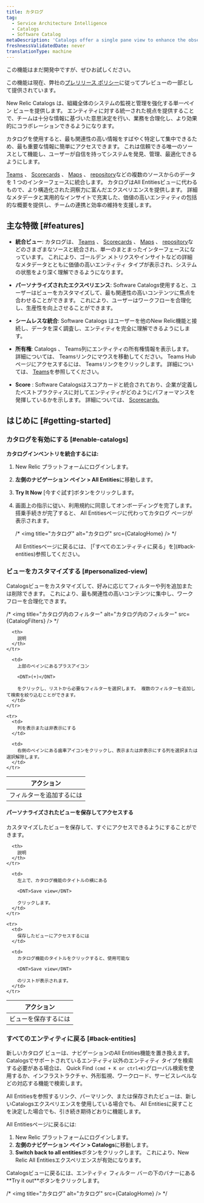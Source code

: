 ```yaml
---
title: カタログ
tag:
  - Service Architecture Intelligence
  - Catalogs
  - Software Catalog
metaDescription: 'Catalogs offer a single pane view to enhance the observability and management of software systems in your organization. The unified view of system entities facilitates well-informed decision-making, streamlined operations, and improved collaboration across teams.'
freshnessValidatedDate: never
translationType: machine
---
```


<Callout title="プレビュー">
  この機能はまだ開発中ですが、ぜひお試しください。

  この機能は現在、弊社の[プレリリース ポリシー](/docs/licenses/license-information/referenced-policies/new-relic-pre-release-policy/)に従ってプレビューの一部として提供されています。
</Callout>

New Relic Catalogs は、組織全体のシステムの監視と管理を強化する単一ペイン ビューを提供します。 エンティティに対する統一された視点を提供することで、チームは十分な情報に基づいた意思決定を行い、業務を合理化し、より効果的にコラボレーションできるようになります。

カタログを使用すると、最も関連性の高い情報をすばやく特定して集中できるため、最も重要な情報に簡単にアクセスできます。 これは信頼できる唯一のソースとして機能し、ユーザーが自信を持ってシステムを発見、管理、最適化できるようにします。

<DNT>[Teams](/docs/service-architecture-intelligence/teams/teams)</DNT> 、 <DNT>[Scorecards](/docs/service-architecture-intelligence/scorecards/getting-started)</DNT> 、 <DNT>[Maps](/docs/service-architecture-intelligence/maps/advanced-maps/)</DNT> 、 <DNT>[repository](/docs/codestream/observability/repo-association/)</DNT>などの複数のソースからのデータを 1 つのインターフェースに統合します。 カタログは<DNT>All Entities</DNT>ビューに代わるもので、より構造化された洞察力に富んだエクスペリエンスを提供します。 詳細なメタデータと実用的なインサイトで充実した、価値の高いエンティティの包括的な概要を提供し、チームの連携と効率の維持を支援します。

## 主な特徴 [#features]

* **統合ビュー**: カタログは、 <DNT>[Teams](/docs/service-architecture-intelligence/teams/teams)</DNT> 、 <DNT>[Scorecards](/docs/service-architecture-intelligence/scorecards/getting-started)</DNT> 、 <DNT>[Maps](/docs/service-architecture-intelligence/maps/advanced-maps/)</DNT> 、 <DNT>[repository](/docs/codestream/observability/repo-association/)</DNT>などのさまざまなソースと統合され、単一のまとまったインターフェースになっています。 これにより、ゴールデン メトリクスやインサイトなどの詳細なメタデータとともに価値の高いエンティティ タイプが表示され、システムの状態をより深く理解できるようになります。

* **パーソナライズされたエクスペリエンス**: <DNT>Software Catalogs</DNT>使用すると、ユーザーはビューをカスタマイズして、最も関連性の高いコンテンツに焦点を合わせることができます。 これにより、ユーザーはワークフローを合理化し、生産性を向上させることができます。

* **シームレスな統合**: <DNT>Software Catalogs</DNT> はユーザーを他のNew Relic機能と接続し、データを深く調査し、エンティティを完全に理解できるようにします。

* **所有権**: <DNT>Catalogs</DNT> 、 <DNT>Teams</DNT>列にエンティティの所有権情報を表示します。 詳細については、 <DNT>Teams</DNT>リンクにマウスを移動してください。 <DNT>Teams Hub</DNT>ページにアクセスするには、 <DNT>Teams</DNT>リンクをクリックします。 詳細については、 <DNT>[Teams](/docs/service-architecture-intelligence/teams/teams)</DNT>を参照してください。

* **<DNT>Score</DNT>** : <DNT>Software Catalogs</DNT>はスコアカードと統合されており、企業が定義したベストプラクティスに対してエンティティがどのようにパフォーマンスを発揮しているかを示します。 詳細については、 <DNT>[Scorecards.](/docs/service-architecture-intelligence/scorecards/getting-started)</DNT>

## はじめに [#getting-started]

### カタログを有効にする [#enable-catalogs]

**カタログインベントリを統合するには:**

1. New Relic プラットフォームにログインします。

2. **左側のナビゲーション ペイン &gt; All Entities**に移動します。

3. **Try It Now** \[今すぐ試す]ボタンをクリックします。

4. 画面上の指示に従い、利用規約に同意してオンボーディングを完了します。 搭乗手続きが完了すると、 <DNT>All Entities</DNT>ページに代わってカタログ ページが表示されます。

   /\* &lt;img title=&quot;カタログ&quot; alt=&quot;カタログ&quot; src=\{CatalogHome} /&gt; \*/

   <Callout variant="tip" title="チップ">
     <DNT>All Entities</DNT>ページに戻るには、 [「すべてのエンティティに戻る」を](#back-entities)参照してください。
   </Callout>

### ビューをカスタマイズする [#personalized-view]

<DNT>Catalogs</DNT>ビューをカスタマイズして、好みに応じてフィルターや列を追加または削除できます。 これにより、最も関連性の高いコンテンツに集中し、ワークフローを合理化できます。

/\* &lt;img title=&quot;カタログ内のフィルター&quot; alt=&quot;カタログ内のフィルター&quot; src=\{CatalogFilters} /&gt; \*/

<table>
  <thead>
    <tr>
      <th>
        アクション
      </th>

      <th>
        説明
      </th>
    </tr>
  </thead>

  <tbody>
    <tr>
      <td>
        フィルターを追加するには
      </td>

      <td>
        上部のペインにあるプラスアイコン

        <DNT>(+)</DNT>

        をクリックし、リストから必要なフィルターを選択します。 複数のフィルターを追加して検索を絞り込むことができます。
      </td>
    </tr>

    <tr>
      <td>
        列を表示または非表示にする
      </td>

      <td>
        右側のペインにある歯車アイコンをクリックし、表示または非表示にする列を選択または選択解除します。
      </td>
    </tr>
  </tbody>
</table>

#### パーソナライズされたビューを保存してアクセスする

カスタマイズしたビューを保存して、すぐにアクセスできるようにすることができます。

<table>
  <thead>
    <tr>
      <th>
        アクション
      </th>

      <th>
        説明
      </th>
    </tr>
  </thead>

  <tbody>
    <tr>
      <td>
        ビューを保存するには
      </td>

      <td>
        左上で、カタログ機能のタイトルの横にある

        <DNT>Save view</DNT>

        クリックします。
      </td>
    </tr>

    <tr>
      <td>
        保存したビューにアクセスするには
      </td>

      <td>
        カタログ機能のタイトルをクリックすると、使用可能な

        <DNT>Save view</DNT>

        のリストが表示されます。
      </td>
    </tr>
  </tbody>
</table>

### すべてのエンティティに戻る [#back-entities]

新しいカタログ ビューは、ナビゲーションの<DNT>All Entities</DNT>機能を置き換えます。 <DNT>Catalogs</DNT>でサポートされているエンティティ以外のエンティティ タイプを検索する必要がある場合は、 <DNT>Quick Find `(cmd + K or ctrl+K)`</DNT>グローバル検索を使用するか、インフラストラクチャ、外形監視、ワークロード、サービスレベルなどの対応する機能で検索します。

<Callout variant="tip" title="チップ">
  <DNT>All Entities</DNT>を参照するリンク、パーマリンク、または保存されたビューは、新しい<DNT>Catalogs</DNT>エクスペリエンスを使用している場合でも、 <DNT>All Entities</DNT>に戻すことを決定した場合でも、引き続き期待どおりに機能します。
</Callout>

<DNT>All Entities</DNT>ページに戻るには:

1. New Relic プラットフォームにログインします。
2. **左側のナビゲーション ペイン &gt; Catalogs**に移動します。
3. <DNT>**Switch back to all entities**</DNT>ボタンをクリックします。 これにより、New Relic <DNT>All Entities</DNT>エクスペリエンスが有効になります。

<Callout variant="tip" title="チップ">
  <DNT>Catalogs</DNT>ビューに戻るには、エンティティ フィルター バーの下のバナーにある<DNT>**Try it out**</DNT>ボタンをクリックします。
</Callout>

/\* &lt;img title=&quot;カタログ&quot; alt=&quot;カタログ&quot; src=\{CatalogHome} /&gt; \*/